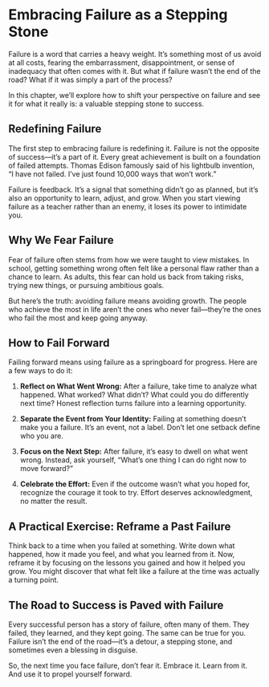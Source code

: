 # Embracing Failure as a Stepping Stone

Failure is a word that carries a heavy weight. It’s something most of us avoid at all costs, fearing the embarrassment, disappointment, or sense of inadequacy that often comes with it. But what if failure wasn’t the end of the road? What if it was simply a part of the process?

In this chapter, we’ll explore how to shift your perspective on failure and see it for what it really is: a valuable stepping stone to success.

## Redefining Failure

The first step to embracing failure is redefining it. Failure is not the opposite of success—it’s a part of it. Every great achievement is built on a foundation of failed attempts. Thomas Edison famously said of his lightbulb invention, “I have not failed. I’ve just found 10,000 ways that won’t work.”

Failure is feedback. It’s a signal that something didn’t go as planned, but it’s also an opportunity to learn, adjust, and grow. When you start viewing failure as a teacher rather than an enemy, it loses its power to intimidate you.

## Why We Fear Failure

Fear of failure often stems from how we were taught to view mistakes. In school, getting something wrong often felt like a personal flaw rather than a chance to learn. As adults, this fear can hold us back from taking risks, trying new things, or pursuing ambitious goals.

But here’s the truth: avoiding failure means avoiding growth. The people who achieve the most in life aren’t the ones who never fail—they’re the ones who fail the most and keep going anyway.

## How to Fail Forward

Failing forward means using failure as a springboard for progress. Here are a few ways to do it:

1. **Reflect on What Went Wrong:** After a failure, take time to analyze what happened. What worked? What didn’t? What could you do differently next time? Honest reflection turns failure into a learning opportunity.

2. **Separate the Event from Your Identity:** Failing at something doesn’t make you a failure. It’s an event, not a label. Don’t let one setback define who you are.

3. **Focus on the Next Step:** After failure, it’s easy to dwell on what went wrong. Instead, ask yourself, “What’s one thing I can do right now to move forward?”

4. **Celebrate the Effort:** Even if the outcome wasn’t what you hoped for, recognize the courage it took to try. Effort deserves acknowledgment, no matter the result.

## A Practical Exercise: Reframe a Past Failure

Think back to a time when you failed at something. Write down what happened, how it made you feel, and what you learned from it. Now, reframe it by focusing on the lessons you gained and how it helped you grow. You might discover that what felt like a failure at the time was actually a turning point.

## The Road to Success is Paved with Failure

Every successful person has a story of failure, often many of them. They failed, they learned, and they kept going. The same can be true for you. Failure isn’t the end of the road—it’s a detour, a stepping stone, and sometimes even a blessing in disguise.

So, the next time you face failure, don’t fear it. Embrace it. Learn from it. And use it to propel yourself forward.

